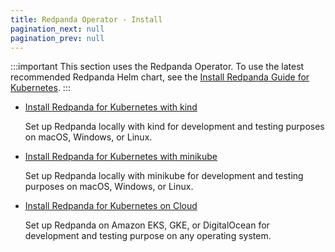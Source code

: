 ```yaml
---
title: Redpanda Operator - Install
pagination_next: null
pagination_prev: null
---
```


<head>
    <meta name="title" content="Redpanda Operator - Install"/>
    <meta name="description" content="Install Redpanda for Kubernetes on kind, minikube, or Cloud."/>
</head>

:::important
This section uses the Redpanda Operator. To use the latest recommended Redpanda Helm chart, see the [Install Redpanda Guide for Kubernetes](../../../deploy/deployment-option/self-hosted/kubernetes/get-started-dev).
:::


- [Install Redpanda for Kubernetes with kind](../../redpanda-operator/kubernetes-qs-local-access)

   Set up Redpanda locally with kind for development and testing purposes on macOS, Windows, or Linux. 

- [Install Redpanda for Kubernetes with minikube](../../redpanda-operator/kubernetes-qs-minikube)

   Set up Redpanda locally with minikube for development and testing purposes on macOS, Windows, or Linux. 

- [Install Redpanda for Kubernetes on Cloud](../../redpanda-operator/kubernetes-qs-cloud)

   Set up Redpanda on Amazon EKS, GKE, or DigitalOcean for development and testing purpose on any operating system.
